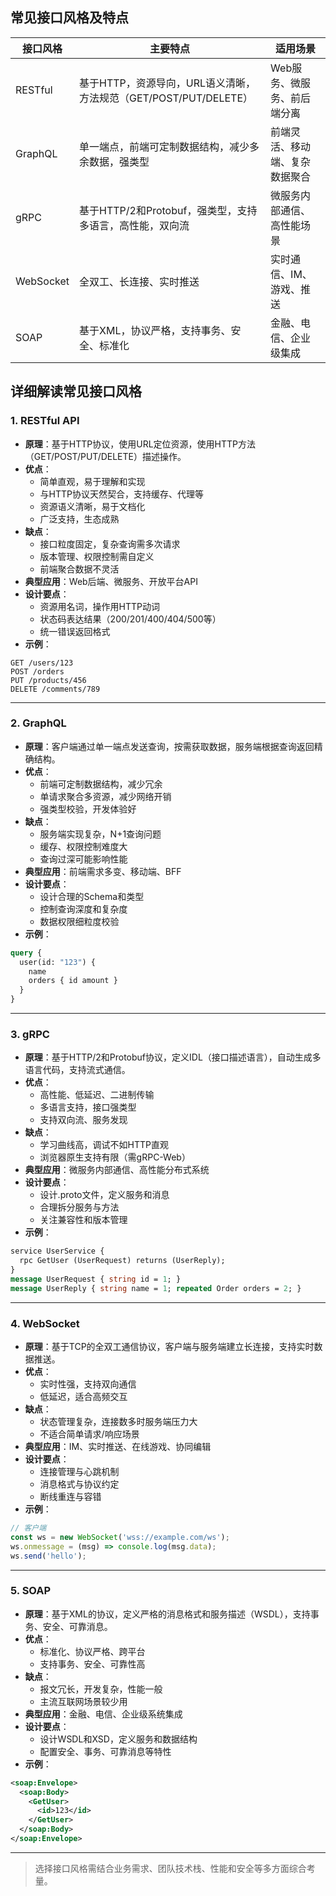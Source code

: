 
<Meta title="Hundun/服务端/接口风格" />

## 常见接口风格及特点

| 接口风格    | 主要特点                                                         | 适用场景                         |
|-------------|------------------------------------------------------------------|----------------------------------|
| RESTful     | 基于HTTP，资源导向，URL语义清晰，方法规范（GET/POST/PUT/DELETE） | Web服务、微服务、前后端分离      |
| GraphQL     | 单一端点，前端可定制数据结构，减少多余数据，强类型               | 前端灵活、移动端、复杂数据聚合    |
| gRPC        | 基于HTTP/2和Protobuf，强类型，支持多语言，高性能，双向流         | 微服务内部通信、高性能场景        |
| WebSocket   | 全双工、长连接、实时推送                                         | 实时通信、IM、游戏、推送          |
| SOAP        | 基于XML，协议严格，支持事务、安全、标准化                        | 金融、电信、企业级集成            |

## 详细解读常见接口风格

### 1. RESTful API
- **原理**：基于HTTP协议，使用URL定位资源，使用HTTP方法（GET/POST/PUT/DELETE）描述操作。
- **优点**：
  - 简单直观，易于理解和实现
  - 与HTTP协议天然契合，支持缓存、代理等
  - 资源语义清晰，易于文档化
  - 广泛支持，生态成熟
- **缺点**：
  - 接口粒度固定，复杂查询需多次请求
  - 版本管理、权限控制需自定义
  - 前端聚合数据不灵活
- **典型应用**：Web后端、微服务、开放平台API
- **设计要点**：
  - 资源用名词，操作用HTTP动词
  - 状态码表达结果（200/201/400/404/500等）
  - 统一错误返回格式
- **示例**：
```http
GET /users/123
POST /orders
PUT /products/456
DELETE /comments/789
```

---

### 2. GraphQL
- **原理**：客户端通过单一端点发送查询，按需获取数据，服务端根据查询返回精确结构。
- **优点**：
  - 前端可定制数据结构，减少冗余
  - 单请求聚合多资源，减少网络开销
  - 强类型校验，开发体验好
- **缺点**：
  - 服务端实现复杂，N+1查询问题
  - 缓存、权限控制难度大
  - 查询过深可能影响性能
- **典型应用**：前端需求多变、移动端、BFF
- **设计要点**：
  - 设计合理的Schema和类型
  - 控制查询深度和复杂度
  - 数据权限细粒度校验
- **示例**：
```graphql
query {
  user(id: "123") {
    name
    orders { id amount }
  }
}
```

---

### 3. gRPC
- **原理**：基于HTTP/2和Protobuf协议，定义IDL（接口描述语言），自动生成多语言代码，支持流式通信。
- **优点**：
  - 高性能、低延迟、二进制传输
  - 多语言支持，接口强类型
  - 支持双向流、服务发现
- **缺点**：
  - 学习曲线高，调试不如HTTP直观
  - 浏览器原生支持有限（需gRPC-Web）
- **典型应用**：微服务内部通信、高性能分布式系统
- **设计要点**：
  - 设计.proto文件，定义服务和消息
  - 合理拆分服务与方法
  - 关注兼容性和版本管理
- **示例**：
```proto
service UserService {
  rpc GetUser (UserRequest) returns (UserReply);
}
message UserRequest { string id = 1; }
message UserReply { string name = 1; repeated Order orders = 2; }
```

---

### 4. WebSocket
- **原理**：基于TCP的全双工通信协议，客户端与服务端建立长连接，支持实时数据推送。
- **优点**：
  - 实时性强，支持双向通信
  - 低延迟，适合高频交互
- **缺点**：
  - 状态管理复杂，连接数多时服务端压力大
  - 不适合简单请求/响应场景
- **典型应用**：IM、实时推送、在线游戏、协同编辑
- **设计要点**：
  - 连接管理与心跳机制
  - 消息格式与协议约定
  - 断线重连与容错
- **示例**：
```js
// 客户端
const ws = new WebSocket('wss://example.com/ws');
ws.onmessage = (msg) => console.log(msg.data);
ws.send('hello');
```

---

### 5. SOAP
- **原理**：基于XML的协议，定义严格的消息格式和服务描述（WSDL），支持事务、安全、可靠消息。
- **优点**：
  - 标准化、协议严格、跨平台
  - 支持事务、安全、可靠性高
- **缺点**：
  - 报文冗长，开发复杂，性能一般
  - 主流互联网场景较少用
- **典型应用**：金融、电信、企业级系统集成
- **设计要点**：
  - 设计WSDL和XSD，定义服务和数据结构
  - 配置安全、事务、可靠消息等特性
- **示例**：
```xml
<soap:Envelope>
  <soap:Body>
    <GetUser>
      <id>123</id>
    </GetUser>
  </soap:Body>
</soap:Envelope>
```

---

> 选择接口风格需结合业务需求、团队技术栈、性能和安全等多方面综合考量。